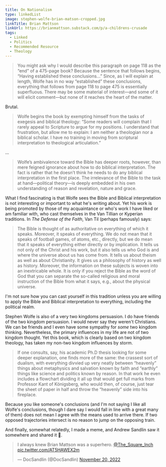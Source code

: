 ```yaml
---
title: On Nationalism
type: linkedList
image: stephen-wolfe-brian-matson-cropped.jpg
linkTitle: Brian Mattson
linkUrl: https://brianmattson.substack.com/p/a-childrens-crusade
tags:
  - Linked
  - Politics
  - Recommended Resource
  - Theology
---
```


> You might ask why I would describe this paragraph on page 118 as the “end” of a 475-page book? Because the sentence that follows begins, “Having established these conclusions…” Since, as I will explain at length, Wolfe has in no way “established” these conclusions, everything that follows from page 118 to page 475 is essentially superfluous. There may be some material of interest—and some of it will elicit comment—but none of it reaches the heart of the matter.

Brutal.

> Wolfe begins the book by exempting himself from the tasks of exegesis and biblical theology: “Some readers will complain that I rarely appeal to Scripture to argue for my positions. I understand that frustration, but allow me to explain: I am neither a theologian nor a biblical scholar. I have no training in moving from scriptural interpretation to theological articulation.”

…

> Wolfe’s ambivalence toward the Bible has deeper roots, however, than mere feigned ignorance about how to do biblical interpretation. The fact is rather that he doesn’t think he needs to do any biblical interpretation in the first place. The irrelevance of the Bible to the task at hand—political theory—is deeply embedded in his own understanding of reason and revelation, nature and grace.

What I find fascinating is that Wolfe sees the Bible and Biblical interpretation is not interesting or important to what he's writing about. Yet his work is being promoted by those of my acquaintance or who's work I have liked or am familiar with, who cast themselves in the Van Tillian or Kyperian traditions. In _The Defense of the Faith_, Van Til (perhaps famously) says:

> The Bible is thought of as authoritative on everything of which it speaks. Moreover, it speaks of everything. We do not mean that it speaks of football games, of atoms, etc., directly, but we do mean that it speaks of everything either directly or by implication. It tells us not only of the Christ and his work, but it also tells us who God is and where the universe about us has come from. It tells us about theism as well as about Christianity. It gives us a philosophy of history as well as history. Moreover, the information on these subjects is woven into an inextricable whole. It is only if you reject the Bible as the word of God that you can separate the so-called religious and moral instruction of the Bible from what it says, e.g., about the physical universe.

I'm not sure how you can cast yourself in this tradition unless you are willing to apply the Bible and Biblical interpretation to everything, including the political realm.

Stephen Wolfe is also of a very two kingdoms persuasion. I do have friends of the two kingdom persuasion. I would never say they weren't Christians. We can be friends and I even have some sympathy for _some_ two kingdom thinking. Nevertheless, the primary influences in my life are not of two kingdom thought. Yet this book, which is clearly based on two kingdom theology, has taken my non-two kingdom influences by storm.

> If one consults, say, his academic Ph.D thesis looking for some deeper explanation, one finds more of the same: the crassest sort of dualism, with everything divvied up very neatly between “heavenly” things about metaphysics and salvation known by faith and “earthly” things like science and politics known by reason. In that work he even includes a flowchart dividing it all up that would get full marks from Professor Kant of Königsberg, who would then, of course, just tear the sheet of paper in half and throw the “heavenly” side into his fireplace.

Because you like someone's conclusions (and I'm not saying I like all Wolfe's conclusions, though I dare say I would fall in line with a great many of them) does not mean I agree with the means used to arrive there. If two opposed trajectories intersect is no reason to jump on the opposing train.

And finally, somewhat relatedly, I made a meme, and Andrew Sandlin saw it somewhere and shared it 🙂.

<blockquote className="twitter-tweet"><p lang="en" dir="ltr">I always knew Brian Mattson was a superhero. <a href="https://twitter.com/The_Square_Inch?ref_src=twsrc%5Etfw">@The_Square_Inch</a> <a href="https://t.co/AT5HAWEX2m">pic.twitter.com/AT5HAWEX2m</a></p>&mdash; DocSandlin (@DocSandlin) <a href="https://twitter.com/DocSandlin/status/1594182974840311808?ref_src=twsrc%5Etfw">November 20, 2022</a></blockquote> <script async src="https://platform.twitter.com/widgets.js" charSet="utf-8"></script>
